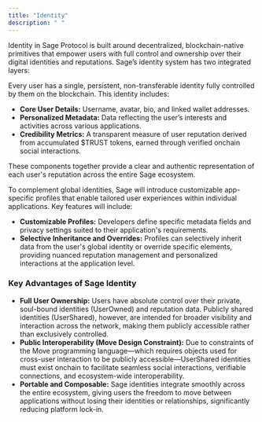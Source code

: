 ```yaml
---
title: "Identity"
description: " "
---
```


Identity in Sage Protocol is built around decentralized, blockchain-native primitives that empower users with full control and ownership over their digital identities and reputations. Sage’s identity system has two integrated layers:

<Card title="Global Soul-bound Identity" icon="square-1" iconType="solid">
  Every user has a single, persistent, non-transferable identity fully controlled by them on the blockchain. This identity includes:

  - **Core User Details:** Username, avatar, bio, and linked wallet addresses.
  - **Personalized Metadata:** Data reflecting the user’s interests and activities across various applications.
  - **Credibility Metrics:** A transparent measure of user reputation derived from accumulated \$TRUST tokens, earned through verified onchain social interactions.

  These components together provide a clear and authentic representation of each user's reputation across the entire Sage ecosystem.
</Card>

<Card title="App-Specific Profiles (In Development)" icon="square-2" iconType="solid">
  To complement global identities, Sage will introduce customizable app-specific profiles that enable tailored user experiences within individual applications. Key features will include:

  - **Customizable Profiles:** Developers define specific metadata fields and privacy settings suited to their application's requirements.
  - **Selective Inheritance and Overrides:** Profiles can selectively inherit data from the user's global identity or override specific elements, providing nuanced reputation management and personalized interactions at the application level.
</Card>

### **Key Advantages of Sage Identity**

- **Full User Ownership:** Users have absolute control over their private, soul-bound identities (UserOwned) and reputation data. Publicly shared identities (UserShared), however, are intended for broader visibility and interaction across the network, making them publicly accessible rather than exclusively controlled.
- **Public Interoperability (Move Design Constraint):** Due to constraints of the Move programming language—which requires objects used for cross-user interaction to be publicly accessible—UserShared identities must exist onchain to facilitate seamless social interactions, verifiable connections, and ecosystem-wide interoperability.
- **Portable and Composable:** Sage identities integrate smoothly across the entire ecosystem, giving users the freedom to move between applications without losing their identities or relationships, significantly reducing platform lock-in.